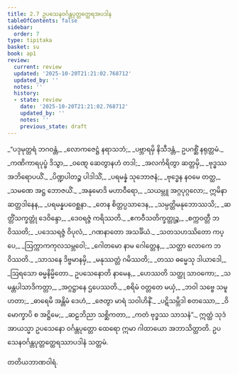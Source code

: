 ```yaml
---
title: 2.7 ဥပသေနဝင်္ဂန္တပုတ္တတ္ထေရအပဒါန
tableOfContents: false
sidebar:
  order: 7
type: tipitaka
basket: su
book: ap1
review:
  current: review
  updated: '2025-10-20T21:21:02.768712'
  updated_by: ''
  notes: ''
  history:
  - state: review
    date: '2025-10-20T21:21:02.768712'
    updated_by: ''
    notes: ''
    previous_state: draft
---
```



<DynamicBreadcrumb />


<ReviewStatus review={frontmatter.review} showDetails={true} />

<HypothesisAnnotation frontmatter={frontmatter} />

<Division number="86" book="ap1" e="ch" v="20" p="67">

<Paragraph number="793" type="verses" book="ap1">
_“ပဒုမုတ္တရံ ဘဂဝန္တံ,_  
_လောကဇေဋ္ဌံ နရာသဘံ;_  
_ပဗ္ဘာရမှိ နိသီဒန္တံ,_  
ဥပဂစ္ဆိံ နရုတ္တမံ._  

</Paragraph>

</Division>
<Division number="87" book="ap1" e="ch" v="20" p="68">

<Paragraph number="794" type="verses" book="ap1">
_ကဏိကာရပုပ္ဖံ ဒိသွာ,_  
_ဝဏ္ဋေ ဆေတွာနဟံ တဒါ;_  
_အလင်္ကရိတွာ ဆတ္တမှိ,_  
_ဗုဒ္ဓဿ အဘိရောပယိံ._  

</Paragraph>

</Division>
<Division number="88" book="ap1" e="ch" v="20" p="68">

<Paragraph number="795" type="verses" book="ap1">
_ပိဏ္ဍပါတဉ္စ ပါဒါသိံ,_  
_ပရမန္နံ သုဘောဇနံ;_  
_ဗုဒ္ဓေန နဝမေ တတ္ထ,_  
_သမဏေ အဋ္ဌ ဘောဇယိံ._  

</Paragraph>

</Division>
<Division number="89" book="ap1" e="ch" v="20" p="68">

<Paragraph number="796" type="verses" book="ap1">
_အနုမောဒိ မဟာဝီရော,_  
_သယမ္ဘူ အဂ္ဂပုဂ္ဂလော;_  
ဣမိနာ ဆတ္တဒါနေန,_  
_ပရမန္နပဝေစ္ဆနာ._  

</Paragraph>

</Division>
<Division number="90" book="ap1" e="ch" v="20" p="68">

<Paragraph number="797" type="verses" book="ap1">
_တေန စိတ္တပ္ပသာဒေန,_  
_သမ္ပတ္တိမနုဘောဿသိ;_  
_ဆတ္တိံသက္ခတ္တုံ ဒေဝိန္ဒော,_  
_ဒေဝရဇ္ဇံ ကရိဿတိ._  

</Paragraph>

</Division>
<Division number="91" book="ap1" e="ch" v="20" p="68">

<Paragraph number="798" type="verses" book="ap1">
_ဧကဝီသတိက္ခတ္တုဉ္စ,_  
_စက္ကဝတ္တီ ဘဝိဿတိ;_  
_ပဒေသရဇ္ဇံ ဝိပုလံ,_  
_ဂဏနာတော အသင်္ခိယံ._  

</Paragraph>

</Division>
<Division number="92" book="ap1" e="ch" v="20" p="68">

<Paragraph number="799" type="verses" book="ap1">
_သတသဟဿိတော ကပ္ပေ,_  
_ဩက္ကာကကုလသမ္ဘဝေါ;_  
_ဂေါတမော နာမ ဂေါတ္တေန,_  
_သတ္ထာ လောကေ ဘဝိဿတိ._  

</Paragraph>

</Division>
<Division number="93" book="ap1" e="ch" v="20" p="68">

<Paragraph number="800" type="verses" book="ap1">
_သာသနေ ဒိဗ္ဗမာနမှိ,_  
_မနုဿတ္တံ ဂမိဿတိ;_  
_တဿ ဓမ္မေသု ဒါယာဒေါ,_  
_ဩရသော ဓမ္မနိမ္မိတော._  

</Paragraph>

</Division>
<Division number="94" book="ap1" e="ch" v="20" p="68">

<Paragraph number="801" type="verses" book="ap1">
ဥပသေနောတိ နာမေန,_  
_ဟေဿတိ သတ္ထု သာဝကော;_  
_သမန္တပါသာဒိကတ္တာ,_  
_အဂ္ဂဋ္ဌာနေ ဌပေဿတိ._  

</Paragraph>

</Division>
<Division number="95" book="ap1" e="ch" v="20" p="68">

<Paragraph number="802" type="verses" book="ap1">
_စရိမံ ဝတ္တတေ မယှံ,_  
_ဘဝါ သဗ္ဗေ သမူဟတာ;_  
_ဓာရေမိ အန္တိမံ ဒေဟံ,_  
_ဇေတွာ မာရံ သဝါဟိနိံ._  

</Paragraph>

</Division>
<Division number="96" book="ap1" e="ch" v="20" p="68">

<Paragraph number="803" type="verses" book="ap1">
_ပဋိသမ္ဘိဒါ စတဿော,_  
_ဝိမောက္ခာပိ စ အဋ္ဌိမေ;_  
_ဆဠဘိညာ သစ္ဆိကတာ,_  
_ကတံ ဗုဒ္ဓဿ သာသနံ”._  

</Paragraph>

<Paragraph number="804" book="ap1">
ဣတ္ထံ သုဒံ အာယသ္မာ ဥပသေနော ဝင်္ဂန္တပုတ္တော ထေရော ဣမာ ဂါထာယော အဘာသိတ္ထာတိ.

</Paragraph>
</Division>

<Paragraph number="805" type="center" book="ap1">
ဥပသေနဝင်္ဂန္တပုတ္တတ္ထေရဿာပဒါနံ သတ္တမံ.

  
တတိယဘာဏဝါရံ.
</Paragraph>